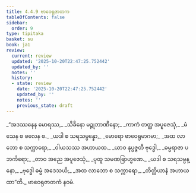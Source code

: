 ```yaml
---
title: 4.4.9 ဗာဝေရုဇာတက
tableOfContents: false
sidebar:
  order: 9
type: tipitaka
basket: su
book: ja1
review:
  current: review
  updated: '2025-10-20T22:47:25.752442'
  updated_by: ''
  notes: ''
  history:
  - state: review
    date: '2025-10-20T22:47:25.752442'
    updated_by: ''
    notes: ''
    previous_state: draft
---
```



<DynamicBreadcrumb />


<ReviewStatus review={frontmatter.review} showDetails={true} />

<HypothesisAnnotation frontmatter={frontmatter} />

<Division number="153" book="ja1" e="ch" v="22" p="113">

<Paragraph number="1079" type="verses" book="ja1">
_“အဒဿနေန မောရဿ,_  
_သိခိနော မဉ္ဇုဘာဏိနော;_  
_ကာကံ တတ္ထ အပူဇေသုံ,_  
_မံသေန စ ဖလေန စ._  

</Paragraph>

</Division>
<Division number="154" book="ja1" e="ch" v="22" p="113">

<Paragraph number="1080" type="verses" book="ja1">
_ယဒါ စ သရသမ္ပန္နော,_  
_မောရော ဗာဝေရုမာဂမာ;_  
_အထ လာဘော စ သက္ကာရော,_  
_ဝါယသဿ အဟာယထ._  

</Paragraph>

</Division>
<Division number="155" book="ja1" e="ch" v="22" p="113">

<Paragraph number="1081" type="verses" book="ja1">
_ယာဝ နုပ္ပဇ္ဇတီ ဗုဒ္ဓေါ,_  
_ဓမ္မရာဇာ ပဘင်္ကရော;_  
_တာဝ အညေ အပူဇေသုံ,_  
_ပုထူ သမဏဗြာဟ္မဏေ._  

</Paragraph>

</Division>
<Division number="156" book="ja1" e="ch" v="22" p="113">

<Paragraph number="1082" type="verses" book="ja1">
_ယဒါ စ သရသမ္ပန္နော,_  
_ဗုဒ္ဓေါ ဓမ္မံ အဒေသယိ;_  
_အထ လာဘော စ သက္ကာရော,_  
_တိတ္ထိယာနံ အဟာယထာ”တိ._  


</Paragraph>
</Division>

<Paragraph number="1083" type="center" book="ja1">
ဗာဝေရုဇာတကံ နဝမံ.
</Paragraph>
